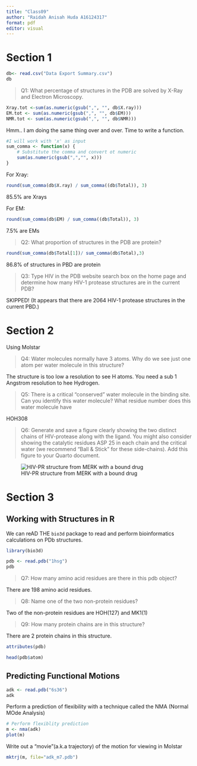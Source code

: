 ```yaml
---
title: "Class09"
author: "Raidah Anisah Huda A16124317"
format: pdf
editor: visual
---
```


# Section 1

```r
db<- read.csv("Data Export Summary.csv")
db
```

> Q1: What percentage of structures in the PDB are solved by X-Ray and Electron Microscopy.

```r
Xray.tot <-sum(as.numeric(gsub(",", "", db$X.ray)))
EM.tot <- sum(as.numeric(gsub(",", "", db$EM)))
NMR.tot <- sum(as.numeric(gsub(",", "", db$NMR)))


```

Hmm.. I am doing the same thing over and over. Time to write a function.

```r
#I will work with 'x' as input
sum_comma <- function(x) {
    # Substitute the comma and convert ot numeric
    sum(as.numeric(gsub(",","", x)))
}

```

For Xray:

```r
round(sum_comma(db$X.ray) / sum_comma((db$Total)), 3)
```

85.5% are Xrays

For EM:

```r
round(sum_comma(db$EM) / sum_comma((db$Total)), 3)
```

7.5% are EMs

> Q2: What proportion of structures in the PDB are protein?

```r
round(sum_comma(db$Total[1])/ sum_comma(db$Total),3)
```

86.8% of structures in PBD are protein

> Q3: Type HIV in the PDB website search box on the home page and determine how many HIV-1 protease structures are in the current PDB?

SKIPPED! (It appears that there are 2064 HIV-1 protease structures in the current PBD.)

# Section 2

Using Molstar

> Q4: Water molecules normally have 3 atoms. Why do we see just one atom per water molecule in this structure?

The structure is too low a resolution to see H atoms. You need a sub 1 Angstrom resolution to hee Hydrogen.

> Q5: There is a critical "conserved" water molecule in the binding site. Can you identify this water molecule? What residue number does this water molecule have

HOH308

> Q6: Generate and save a figure clearly showing the two distinct chains of HIV-protease along with the ligand. You might also consider showing the catalytic residues ASP 25 in each chain and the critical water (we recommend "Ball & Stick" for these side-chains). Add this figure to your Quarto document.

![HIV-PR structure from MERK with a bound drug](1HSG.png)

# Section 3

## Working with Structures in R

We can reAD THE `bio3d` package to read and perform bioinformatics calculations on PDb structures.

```r
library(bio3d)

pdb <- read.pdb("1hsg")
pdb
```
>Q7: How many amino acid residues are there in this pdb object? 

There are 198 amino acid residues.

>Q8: Name one of the two non-protein residues? 

Two of the non-protein residues are HOH(127) and MK1(1)

>Q9: How many protein chains are in this structure? 

There are 2 protein chains in this structure.


```r
attributes(pdb)
```

```r
head(pdb$atom)
```

## Predicting Functional Motions

```r
adk <- read.pdb("6s36")
adk
```


Perform a prediction of flexibility with a technique called the NMA (Normal MOde Analysis)
```r
# Perform flexiblity prediction
m <- nma(adk)
plot(m)
```


Write out a "movie"(a.k.a trajectory) of the motion for viewing in Molstar
```r
mktrj(m, file="adk_m7.pdb")
```






